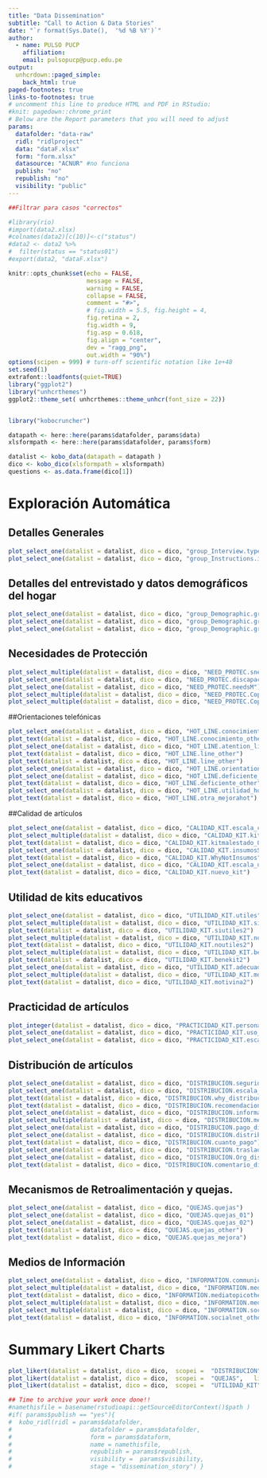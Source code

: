 ```yaml
---
title: "Data Dissemination"
subtitle: "Call to Action & Data Stories"
date: "`r format(Sys.Date(),  '%d %B %Y')`"
author:
  - name: PULSO PUCP
    affiliation:
    email: pulsopucp@pucp.edu.pe
output:
  unhcrdown::paged_simple:
    back_html: true
paged-footnotes: true
links-to-footnotes: true
# uncomment this line to produce HTML and PDF in RStudio:
#knit: pagedown::chrome_print
# Below are the Report parameters that you will need to adjust
params:
  datafolder: "data-raw"
  ridl: "ridlproject"
  data: "dataF.xlsx"
  form: "form.xlsx"
  datasource: "ACNUR" #no funciona
  publish: "no"
  republish: "no"
  visibility: "public"
---
```


```r
##Filtrar para casos "correctos"

#library(rio)
#import(data2.xlsx)
#colnames(data2)[c(10)]<-c("status")
#data2 <- data2 %>%
#  filter(status == "status01")
#export(data2, "dataF.xlsx")
```


```r
knitr::opts_chunk$set(echo = FALSE, 
                      message = FALSE, 
                      warning = FALSE,
                      collapse = FALSE,
                      comment = "#>",
                      # fig.width = 5.5, fig.height = 4,
                      fig.retina = 2, 
                      fig.width = 9,
                      fig.asp = 0.618,
                      fig.align = "center",
                      dev = "ragg_png",
                      out.width = "90%")
options(scipen = 999) # turn-off scientific notation like 1e+48
set.seed(1)
extrafont::loadfonts(quiet=TRUE)
library("ggplot2")
library("unhcrthemes")
ggplot2::theme_set( unhcrthemes::theme_unhcr(font_size = 22))


library("kobocruncher")
```



```r
datapath <- here::here(params$datafolder, params$data)
xlsformpath <- here::here(params$datafolder, params$form) 

datalist <- kobo_data(datapath = datapath )
dico <- kobo_dico(xlsformpath = xlsformpath)
questions <- as.data.frame(dico[1])
```


# Exploración Automática

## Detalles Generales
```r
plot_select_one(datalist = datalist, dico = dico, "group_Interview.type_assist_peru")
plot_select_one(datalist = datalist, dico = dico, "group_Instructions.informed_consent")
```

## Detalles del entrevistado y datos demográficos del hogar
```r
plot_select_one(datalist = datalist, dico = dico, "group_Demographic.group_nv8at35.sex")
plot_select_one(datalist = datalist, dico = dico, "group_Demographic.group_nv8at35.age")
plot_select_one(datalist = datalist, dico = dico, "group_Demographic.group_nv8at35.Province_District")
```

## Necesidades de Protección
```r
plot_select_multiple(datalist = datalist, dico = dico, "NEED_PROTEC.sneeds")
plot_select_one(datalist = datalist, dico = dico, "NEED_PROTEC.discapacidad")
plot_select_one(datalist = datalist, dico = dico, "NEED_PROTEC.needsM")
plot_select_multiple(datalist = datalist, dico = dico, "NEED_PROTEC.CopingMechanism1")
plot_select_multiple(datalist = datalist, dico = dico, "NEED_PROTEC.CopingMechanism2")
```

##Orientaciones telefónicas
```r
plot_select_one(datalist = datalist, dico = dico, "HOT_LINE.conocimiento_linea")
plot_text(datalist = datalist, dico = dico, "HOT_LINE.conocimiento_other")
plot_select_one(datalist = datalist, dico = dico, "HOT_LINE.atention_line")
plot_text(datalist = datalist, dico = dico, "HOT_LINE.line_other")
plot_text(datalist = datalist, dico = dico, "HOT_LINE.line_other")
plot_select_one(datalist = datalist, dico = dico, "HOT_LINE.orientation_cal")
plot_select_one(datalist = datalist, dico = dico, "HOT_LINE.deficiente_cal")
plot_text(datalist = datalist, dico = dico, "HOT_LINE.deficiente_other")
plot_select_one(datalist = datalist, dico = dico, "HOT_LINE.utilidad_hotline")
plot_text(datalist = datalist, dico = dico, "HOT_LINE.otra_mejorahot")
```

##Calidad de artículos
```r
plot_select_one(datalist = datalist, dico = dico, "CALIDAD_KIT.escala_calidad")
plot_select_multiple(datalist = datalist, dico = dico, "CALIDAD_KIT.kitmalestado")
plot_text(datalist = datalist, dico = dico, "CALIDAD_KIT.kitmalestado_001")
plot_select_one(datalist = datalist, dico = dico, "CALIDAD_KIT.insumosSuficientes")
plot_text(datalist = datalist, dico = dico, "CALIDAD_KIT.WhyNotInsumos")
plot_select_one(datalist = datalist, dico = dico, "CALIDAD_KIT.escala_utilidad")
plot_text(datalist = datalist, dico = dico, "CALIDAD_KIT.nuevo_kit")
```


## Utilidad de kits educativos
```r
plot_select_one(datalist = datalist, dico = dico, "UTILIDAD_KIT.utiles")
plot_select_multiple(datalist = datalist, dico = dico, "UTILIDAD_KIT.siutiles")
plot_text(datalist = datalist, dico = dico, "UTILIDAD_KIT.siutiles2")
plot_select_multiple(datalist = datalist, dico = dico, "UTILIDAD_KIT.noutiles")
plot_text(datalist = datalist, dico = dico, "UTILIDAD_KIT.noutiles2")
plot_select_multiple(datalist = datalist, dico = dico, "UTILIDAD_KIT.benekit")
plot_text(datalist = datalist, dico = dico, "UTILIDAD_KIT.benekit2")
plot_select_one(datalist = datalist, dico = dico, "UTILIDAD_KIT.adecuadosino")
plot_select_multiple(datalist = datalist, dico = dico, "UTILIDAD_KIT.motivina")
plot_text(datalist = datalist, dico = dico, "UTILIDAD_KIT.motivina2")
```


## Practicidad de artículos
```r
plot_integer(datalist = datalist, dico = dico, "PRACTICIDAD_KIT.personaskits")
plot_select_one(datalist = datalist, dico = dico, "PRACTICIDAD_KIT.uso_articulo")
plot_select_one(datalist = datalist, dico = dico, "PRACTICIDAD_KIT.escala_conforme")
```


## Distribución de artículos
```r
plot_select_one(datalist = datalist, dico = dico, "DISTRIBUCION.seguridad_lugar_dis")
plot_select_one(datalist = datalist, dico = dico, "DISTRIBUCION.escala_distribucion")
plot_text(datalist = datalist, dico = dico, "DISTRIBUCION.why_distribucion")
plot_text(datalist = datalist, dico = dico, "DISTRIBUCION.recomendacion")
plot_select_one(datalist = datalist, dico = dico, "DISTRIBUCION.informado_distri")
plot_select_multiple(datalist = datalist, dico = dico, "DISTRIBUCION.medio_informado")
plot_select_one(datalist = datalist, dico = dico, "DISTRIBUCION.pago_distribucion")
plot_select_one(datalist = datalist, dico = dico, "DISTRIBUCION.distribucion_01")
plot_text(datalist = datalist, dico = dico, "DISTRIBUCION.cuanto_pago")
plot_select_one(datalist = datalist, dico = dico, "DISTRIBUCION.traslado")
plot_select_one(datalist = datalist, dico = dico, "DISTRIBUCION.Org_distribucion")
plot_text(datalist = datalist, dico = dico, "DISTRIBUCION.comentario_distribucion")
```


## Mecanismos de Retroalimentación y quejas.
```r
plot_select_one(datalist = datalist, dico = dico, "QUEJAS.quejas")
plot_select_one(datalist = datalist, dico = dico, "QUEJAS.quejas_01")
plot_select_one(datalist = datalist, dico = dico, "QUEJAS.quejas_02")
plot_text(datalist = datalist, dico = dico, "QUEJAS.quejas_other")
plot_text(datalist = datalist, dico = dico, "QUEJAS.quejas_mejora")
```

## Medios de Información
```r
plot_select_one(datalist = datalist, dico = dico, "INFORMATION.communication")
plot_select_multiple(datalist = datalist, dico = dico, "INFORMATION.mediatopic")
plot_text(datalist = datalist, dico = dico, "INFORMATION.mediatopicother")
plot_select_multiple(datalist = datalist, dico = dico, "INFORMATION.media")
plot_select_multiple(datalist = datalist, dico = dico, "INFORMATION.socialnet")
plot_text(datalist = datalist, dico = dico, "INFORMATION.socialnet_other")
```


# Summary Likert Charts
```r
plot_likert(datalist = datalist, dico = dico,  scopei =  "DISTRIBUCION",   list_namei =  "YesNo",  repeatvari =  "main")
plot_likert(datalist = datalist, dico = dico,  scopei =  "QUEJAS",   list_namei =  "YesNo",  repeatvari =  "main")
plot_likert(datalist = datalist, dico = dico,  scopei =  "UTILIDAD_KIT",   list_namei =  "YesNo",  repeatvari =  "main")
```



 

```r
## Time to archive your work once done!!
#namethisfile = basename(rstudioapi::getSourceEditorContext()$path )  
#if( params$publish == "yes"){
#  kobo_ridl(ridl = params$datafolder,
#                      datafolder = params$datafolder,
#                      form = params$dataform,
#                      name = namethisfile,
#                      republish = params$republish,
#                      visibility =  params$visibility,
#                      stage = "dissemination_story") }
```
